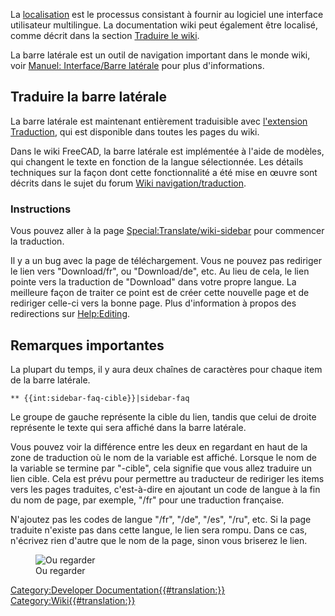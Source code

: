 <languages/>
La [[Localisation/fr|localisation]] est le processus consistant à fournir au logiciel une interface utilisateur multilingue. La documentation wiki peut également être localisé, comme décrit dans la section [[Localisation/fr#Traduire le wiki FreeCAD|Traduire le wiki]].

La barre latérale est un outil de navigation important dans le monde wiki, voir [http://www.mediawiki.org/wiki/Manual:Interface/Sidebar/fr Manuel: Interface/Barre latérale] pour plus d'informations.

<span id="Translate_the_sidebar"></span>
== Traduire la barre latérale ==

La barre latérale est maintenant entièrement traduisible avec [http://www.mediawiki.org/wiki/Help:Extension:Translate l'extension Traduction], qui est disponible dans toutes les pages du wiki.

<div class="mw-translate-fuzzy">
Dans le wiki FreeCAD, la barre latérale est implémentée à l'aide de modèles, qui changent le texte en fonction de la langue sélectionnée. Les détails techniques sur la façon dont cette fonctionnalité a été mise en œuvre sont décrits dans le sujet du forum [https://forum.freecad.org/viewtopic.php?f=21&t=9687&start=10#p80441 Wiki navigation/traduction].
</div>

<span id="Instructions"></span>
=== Instructions ===

Vous pouvez aller à la page [[Special:Translate/wiki-sidebar]] pour commencer la traduction.

Il y a un bug avec la page de téléchargement. Vous ne pouvez pas rediriger le lien vers "Download/fr", ou "Download/de", etc. Au lieu de cela, le lien pointe vers la traduction de "Download" dans votre propre langue. La meilleure façon de traiter ce point est de créer cette nouvelle page et de rediriger celle-ci vers la bonne page. Plus d'information à propos des redirections sur [[Help:Editing]].

<span id="Important_notes"></span>
== Remarques importantes ==

La plupart du temps, il y aura deux chaînes de caractères pour chaque item de la barre latérale.

 <nowiki>** {{int:sidebar-faq-cible}}|sidebar-faq</nowiki>

Le groupe de gauche représente la cible du lien, tandis que celui de droite représente le texte qui sera affiché dans la barre latérale.

Vous pouvez voir la différence entre les deux en regardant en haut de la zone de traduction où le nom de la variable est affiché. Lorsque le nom de la variable se termine par "-cible", cela signifie que vous allez traduire un lien cible. Cela est prévu pour permettre au traducteur de rediriger les items vers les pages traduites, c'est-à-dire en ajoutant un code de langue à la fin du nom de page, par exemple, "/fr" pour une traduction française.

N'ajoutez pas les codes de langue "/fr", "/de", "/es", "/ru", etc. Si la page traduite n'existe pas dans cette langue, le lien sera rompu. Dans ce cas, n'écrivez rien d'autre que le nom de la page, sinon vous briserez le lien.

[[File:Translate-sidebar-instruction.png|left|Ou regarder]]

[[Category:Developer Documentation{{#translation:}}]]
[[Category:Wiki{{#translation:}}]]
{{clear}}
